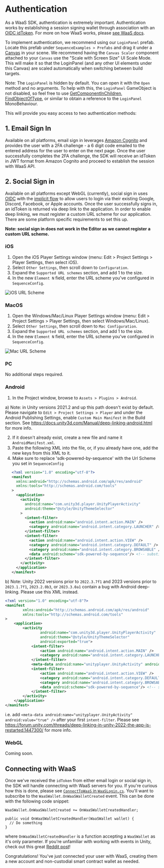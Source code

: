 # Authentication
As a WaaS SDK, authentication is extremely important. Authentication works by establishing a session signing wallet through association with an [OIDC idToken](https://auth0.com/docs/secure/tokens/id-tokens/id-token-structure#sample-id-token). For more on how WaaS works, please [see WaaS docs](/waas/intro/).

To implement authentication, we recommend using our `LoginPanel` prefab. Locate this prefab under `SequenceExamples > Prefabs` and drag it under a [Canvas](https://docs.unity3d.com/2020.1/Documentation/Manual/UICanvas.html) in your scene.
We recommend having the `Canvas Scaler` component attached to your `Canvas` use the "Scale with Screen Size" UI Scale Mode. This will make it so that the LoginPanel (and any other UI elements under this Canvas) are scaled automatically when switching between build targets.

Note: The `LoginPanel` is hidden by default. You can open it with the `Open` method and no arguments. To help with this, the `LoginPanel` GameObject is not disabled, so feel free to use [GetComponentInChildren](https://docs.unity3d.com/ScriptReference/Component.GetComponentInChildren.html), [FindObjectOfType](https://docs.unity3d.com/ScriptReference/Object.FindObjectOfType.html), or similar to obtain a reference to the `LoginPanel` MonoBehaviour.

This will provide you easy access to two authentication methods:

## 1. Email Sign In
Available on all platforms, email sign in leverages [Amazon Cognito](https://aws.amazon.com/cognito/) and provides the user with a 2FA challenge - a 6 digit code emailed to the entered address for the user to enter on the next page.
Once the user successfully completes the 2FA challenge, the SDK will receive an idToken in JWT format from Amazon Cognito and proceed to establish the session with WaaS API.

## 2. Social Sign in
Available on all platforms except WebGL (currently), social sign in uses [OIDC](https://openid.net/developers/how-connect-works/) with the [implicit flow](https://auth0.com/docs/authenticate/login/oidc-conformant-authentication/oidc-adoption-implicit-flow) to allow users to login via their existing Google, Discord, Facebook, or Apple accounts.
Once the user successfully signs in, an idToken is returned via deep link to the application.
In order to enable deep linking, we must register a custom URL scheme for our application. There are some platform specific requirements to set this up.

<b>Note: social sign in does not work in the Editor as we cannot register a custom URL scheme.</b>

### iOS

1. Open the iOS Player Settings window (menu: Edit > Project Settings > Player Settings, then select iOS).
2. Select `Other Settings`, then scroll down to `Configuration`.
3. Expand the `Supported URL schemes` section, and add 1 to the size.
4. In the new `Element N` field, enter the URL scheme you've configured in `SequenceConfig`.

![iOS URL Scheme](/img/unity/unity-url-scheme-ios.png)

### MacOS

1. Open the Windows/Mac/Linux Player Settings window (menu: Edit > Project Settings > Player Settings, then select Windows/Mac/Linux).
2. Select `Other Settings`, then scroll down to `Mac Configuration`.
3. Expand the `Supported URL schemes` section, and add 1 to the size.
4. In the new `Element N` field, enter the URL scheme you've configured in `SequenceConfig`.

![Mac URL Scheme](/img/unity/unity-url-scheme-mac.png)

### PC

No additional steps required.

### Android

1. In the Project window, browse to `Assets > Plugins > Android`.

  a) Note: in Unity versions 2021.2 and up this path doesn't exist by default. Please navigate to `Edit > Project Settings > Player` and under the Android Publishing Settings, enable `Custom Main Manifest` in the Build section. See https://docs.unity3d.com/Manual/deep-linking-android.html for more info.

2. If it doesn't already exist, create a new file and name it `AndroidManifest.xml`.
3. Paste the following XML into the file, or, if you already have one, add the new keys from this XML to it.
4. Make sure to replace 'sdk-powered-by-sequence' with the Url Scheme you set in `SequenceConfig`

```xml
   <?xml version="1.0" encoding="utf-8"?>
   <manifest
     xmlns:android="http://schemas.android.com/apk/res/android"
     xmlns:tools="http://schemas.android.com/tools"
   >
     <application>
       <activity
         android:name="com.unity3d.player.UnityPlayerActivity"
         android:theme="@style/UnityThemeSelector"
       >
         <intent-filter>
           <action android:name="android.intent.action.MAIN" />
           <category android:name="android.intent.category.LAUNCHER" />
         </intent-filter>
         <intent-filter>
           <action android:name="android.intent.action.VIEW" />
           <category android:name="android.intent.category.DEFAULT" />
           <category android:name="android.intent.category.BROWSABLE" />
           <data android:scheme="sdk-powered-by-sequence"/> <!-- substitute 'sdk-powered-by-sequence' with the Url Scheme you set in `SequenceConfig` -->
         </intent-filter>
       </activity>
     </application>
   </manifest>
```
  b) Note: Unity 2022 versions prior to `2022.3.7f1` and 2023 versions prior to `2023.1.7f1`, `2023.2.0b3`, or `2023.3.0a1` contain a bug with Android deep-linking. Please use this XML instead.
  ```xml
  <?xml version="1.0" encoding="utf-8"?>
  <manifest
          xmlns:android="http://schemas.android.com/apk/res/android"
          xmlns:tools="http://schemas.android.com/tools"
  >
      <application>
          <activity
                  android:name="com.unity3d.player.UnityPlayerActivity"
                  android:theme="@style/UnityThemeSelector"
                  android:exported="true">
              <intent-filter>
                  <action android:name="android.intent.action.MAIN" />
                  <category android:name="android.intent.category.LAUNCHER" />
              </intent-filter>
              <meta-data android:name="unityplayer.UnityActivity" android:value="true" />
              <intent-filter>
                  <action android:name="android.intent.action.VIEW" />
                  <category android:name="android.intent.category.DEFAULT" />
                  <category android:name="android.intent.category.BROWSABLE" />
                  <data android:scheme="sdk-powered-by-sequence"/> <!-- substitute 'sdk-powered-by-sequence' with the Url Scheme you set in `SequenceConfig` -->
              </intent-filter>
          </activity>
      </application>
  </manifest>
  ```
  i.e. add `<meta-data android:name="unityplayer.UnityActivity" android:value="true" />` after your first `intent-filter`. Please see https://forum.unity.com/threads/deep-linking-in-unity-2022-the-app-is-restarted.1447300/ for more info.

  ### WebGL
  
  Coming soon.

  ## Connecting with WaaS

  Once we've received the `idToken` from either email login or social sign in, the SDK will handle connecting with WaaS servers for you. If you're curious how this is done, please see [`ConnectToWaaS` in `WaaSLogin.cs`](https://github.com/0xsequence/sequence-unity/blob/master/Assets/SequenceSDK/WaaS/WaaSLogin.cs#L88).
  You'll want to subscribe to the `WaaSWallet.OnWaaSWalletCreated` event. This can be done with the following code snippet:
  ```
  WaaSWallet.OnWaaSWalletCreated += OnWaaSWalletCreatedHandler;

  public void OnWaaSWalletCreatedHandler(WaaSWallet wallet) {
    // Do something
  }
  ```
  where `OnWaaSWalletCreatedHandler` is a function accepting a `WaaSWallet` as it's only parameter. If you're unfamiliar with working with events in Unity, check out this great [Reddit post](https://www.reddit.com/r/gamedev/comments/u3hz2v/how_to_use_events_a_supersimple_unity_example/)!

  Congratulations! You've just connected your user with WaaS, creating them a new account and non-custodial smart contract wallet as needed.